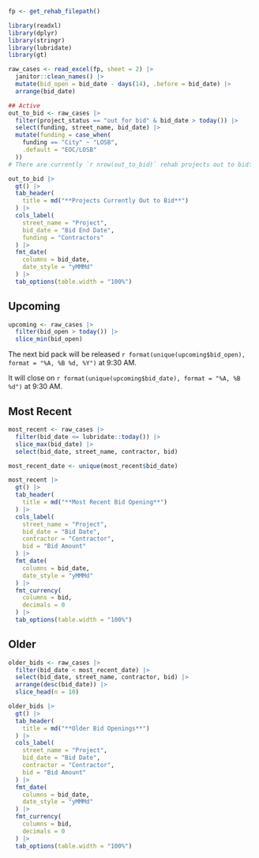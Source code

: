 
```r
fp <- get_rehab_filepath()

library(readxl)
library(dplyr)
library(stringr)
library(lubridate)
library(gt)

raw_cases <- read_excel(fp, sheet = 2) |> 
  janitor::clean_names() |> 
  mutate(bid_open = bid_date - days(14), .before = bid_date) |> 
  arrange(bid_date)
```

::: {.panel-tabset}

```r
## Active
out_to_bid <- raw_cases |> 
  filter(project_status == "out for bid" & bid_date > today()) |> 
  select(funding, street_name, bid_date) |> 
  mutate(funding = case_when(
    funding == "City" ~ "LOSB",
    .default = "EOC/LOSB"
  ))
# There are currently `r nrow(out_to_bid)` rehab projects out to bid:
```

```r
out_to_bid |> 
  gt() |> 
  tab_header(
    title = md("**Projects Currently Out to Bid**")
  ) |> 
  cols_label(
    street_name = "Project",
    bid_date = "Bid End Date",
    funding = "Contractors"
  ) |> 
  fmt_date(
    columns = bid_date,
    date_style = "yMMMd"
  ) |> 
  tab_options(table.width = "100%")
```

## Upcoming

```r
upcoming <- raw_cases |> 
  filter(bid_open > today()) |> 
  slice_min(bid_open)
```

The next bid pack will be released `r format(unique(upcoming$bid_open), format = "%A, %B %d, %Y")` at 9:30 AM.

It will close on `r format(unique(upcoming$bid_date), format = "%A, %B %d")` at 9:30 AM.

## Most Recent

```r
most_recent <- raw_cases |> 
  filter(bid_date <= lubridate::today()) |> 
  slice_max(bid_date) |> 
  select(bid_date, street_name, contractor, bid)

most_recent_date <- unique(most_recent$bid_date)
```

```r
most_recent |> 
  gt() |> 
  tab_header(
    title = md("**Most Recent Bid Opening**")
  ) |> 
  cols_label(
    street_name = "Project",
    bid_date = "Bid Date",
    contractor = "Contractor",
    bid = "Bid Amount"
  ) |> 
  fmt_date(
    columns = bid_date,
    date_style = "yMMMd"
  ) |> 
  fmt_currency(
    columns = bid,
    decimals = 0
  ) |> 
  tab_options(table.width = "100%")
```

## Older

```r
older_bids <- raw_cases |> 
  filter(bid_date < most_recent_date) |> 
  select(bid_date, street_name, contractor, bid) |> 
  arrange(desc(bid_date)) |> 
  slice_head(n = 10)
```

```r
older_bids |> 
  gt() |> 
  tab_header(
    title = md("**Older Bid Openings**")
  ) |> 
  cols_label(
    street_name = "Project",
    bid_date = "Bid Date",
    contractor = "Contractor",
    bid = "Bid Amount"
  ) |> 
  fmt_date(
    columns = bid_date,
    date_style = "yMMMd"
  ) |> 
  fmt_currency(
    columns = bid,
    decimals = 0
  ) |> 
  tab_options(table.width = "100%")
```

:::
